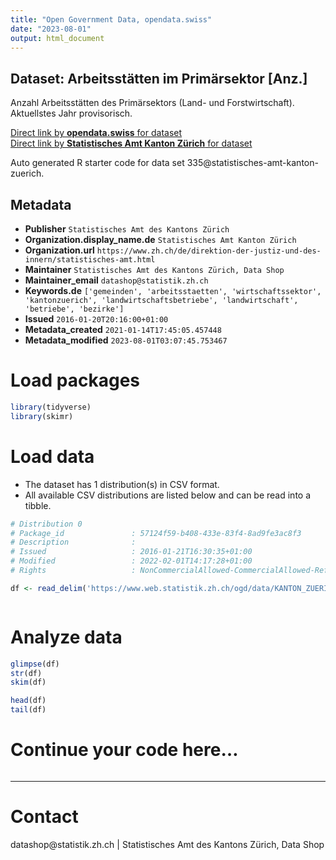 ```yaml
---
title: "Open Government Data, opendata.swiss"
date: "2023-08-01"
output: html_document
---
```


## Dataset: Arbeitsstätten im Primärsektor [Anz.]

Anzahl Arbeitsstätten des Primärsektors (Land- und Forstwirtschaft). Aktuellstes Jahr provisorisch.

[Direct link by **opendata.swiss** for dataset](https://opendata.swiss/de/dataset/arbeitsstatten-im-primarsektor-anz)<br>
[Direct link by **Statistisches Amt Kanton Zürich** for dataset](https://www.zh.ch/de/politik-staat/gemeinden/gemeindeportraet.html)

Auto generated R starter code for data set 335@statistisches-amt-kanton-zuerich.

## Metadata

- **Publisher** `Statistisches Amt des Kantons Zürich`
- **Organization.display_name.de** `Statistisches Amt Kanton Zürich`
- **Organization.url** `https://www.zh.ch/de/direktion-der-justiz-und-des-innern/statistisches-amt.html`
- **Maintainer** `Statistisches Amt des Kantons Zürich, Data Shop`
- **Maintainer_email** `datashop@statistik.zh.ch`
- **Keywords.de** `['gemeinden', 'arbeitsstaetten', 'wirtschaftssektor', 'kantonzuerich', 'landwirtschaftsbetriebe', 'landwirtschaft', 'betriebe', 'bezirke']`
- **Issued** `2016-01-20T20:16:00+01:00`
- **Metadata_created** `2021-01-14T17:45:05.457448`
- **Metadata_modified** `2023-08-01T03:07:45.753467`


# Load packages

```r

library(tidyverse)
library(skimr)

```

# Load data

-   The dataset has 1 distribution(s) in CSV format.
-   All available CSV distributions are listed below and can be read into a tibble.

```r

# Distribution 0
# Package_id               : 57124f59-b408-433e-83f4-8ad9fe3ac8f3
# Description              : 
# Issued                   : 2016-01-21T16:30:35+01:00
# Modified                 : 2022-02-01T14:17:28+01:00
# Rights                   : NonCommercialAllowed-CommercialAllowed-ReferenceRequired

df <- read_delim('https://www.web.statistik.zh.ch/ogd/data/KANTON_ZUERICH_581.csv')



```

# Analyze data

```r

glimpse(df)
str(df)
skim(df)

head(df)
tail(df)

```

# Continue your code here...

```r

```

------------------------------------------------------------------------

# Contact

datashop@statistik.zh.ch | Statistisches Amt des Kantons Zürich, Data Shop
